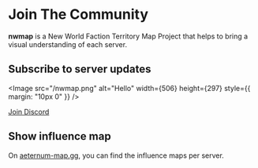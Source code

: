 # Join The Community

**nwmap** is a New World Faction Territory Map Project that helps to bring a visual understanding of each server.

## Subscribe to server updates


<Image
  src="/nwmap.png"
  alt="Hello"
  width={506}
  height={297}
  style={{ margin: "10px 0" }}
/>

[Join Discord](https://discord.gg/MRMTwtB3Th)

## Show influence map

On [aeternum-map.gg](https://aeternum-map.gg/?section=influences), you can find the influence maps per server.
